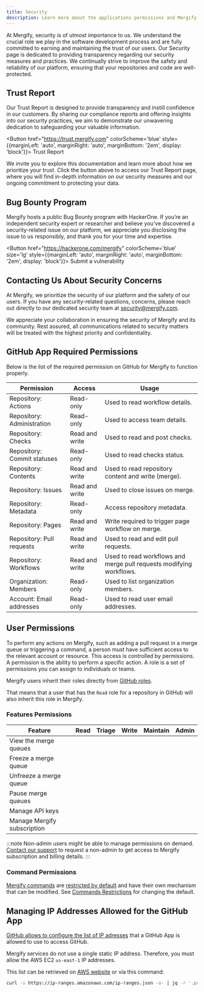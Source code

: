 ```yaml
---
title: Security
description: Learn more about the applications permissions and Mergify's security obsession.
---
```



At Mergify, security is of utmost importance to us. We understand the crucial
role we play in the software development process and are fully committed to
earning and maintaining the trust of our users. Our Security page is dedicated
to providing transparency regarding our security measures and practices. We
continually strive to improve the safety and reliability of our platform,
ensuring that your repositories and code are well-protected.

## Trust Report

Our Trust Report is designed to provide transparency and instill confidence in
our customers. By sharing our compliance reports and offering insights into our
security practices, we aim to demonstrate our unwavering dedication to
safeguarding your valuable information.

<Button href="https://trust.mergify.com" colorScheme='blue' 
style={{marginLeft: 'auto', marginRight: 'auto', marginBottom: '2em', display: 'block'}}>
  Trust Report
</Button>

We invite you to explore this documentation and learn more about how we
prioritize your trust. Click the button above to access our Trust Report page,
where you will find in-depth information on our security measures and our
ongoing commitment to protecting your data.

## Bug Bounty Program

Mergify hosts a public Bug Bounty program with HackerOne. If you’re an
independent security expert or researcher and believe you’ve discovered a
security-related issue on our platform, we appreciate you disclosing the issue
to us responsibly, and thank you for your time and expertise.

<Button href="https://hackerone.com/mergify" colorScheme='blue' size='lg' style={{marginLeft: 'auto', marginRight: 'auto', marginBottom: '2em', display: 'block'}}>
  Submit a vulnerability
</Button>

## Contacting Us About Security Concerns

At Mergify, we prioritize the security of our platform and the safety of our
users. If you have any security-related questions, concerns, please reach out
directly to our dedicated security team at <a
href="mailto:security@mergify.com">security@mergify.com</a>.

We appreciate your collaboration in ensuring the security of Mergify and its
community. Rest assured, all communications related to security matters will be
treated with the highest priority and confidentiality.

## GitHub App Required Permissions

Below is the list of the required permission on GitHub for
Mergify to function properly.

<table>
  <thead>
    <tr>
      <th>Permission</th>
      <th>Access</th>
      <th>Usage</th>
    </tr>
  </thead>
  <tbody>
    <tr>
      <td>Repository: Actions</td>
      <td>Read-only</td>
      <td>Used to read workflow details.</td>
    </tr>
    <tr>
      <td>Repository: Administration</td>
      <td>Read-only</td>
      <td>Used to access team details.</td>
    </tr>
    <tr>
      <td>Repository: Checks</td>
      <td>Read and write</td>
      <td>Used to read and post checks.</td>
    </tr>
    <tr>
      <td>Repository: Commit statuses</td>
      <td>Read-only</td>
      <td>Used to read checks status.</td>
    </tr>
    <tr>
      <td>Repository: Contents</td>
      <td>Read and write</td>
      <td>Used to read repository content and write (merge).</td>
    </tr>
    <tr>
      <td>Repository: Issues</td>
      <td>Read and write</td>
      <td>Used to close issues on merge.</td>
    </tr>
    <tr>
      <td>Repository: Metadata</td>
      <td>Read-only</td>
      <td>Access repository metadata.</td>
    </tr>
    <tr>
      <td>Repository: Pages</td>
      <td>Read and write</td>
      <td>Write required to trigger page workflow on merge.</td>
    </tr>
    <tr>
      <td>Repository: Pull requests</td>
      <td>Read and write</td>
      <td>Used to read and edit pull requests.</td>
    </tr>
    <tr>
      <td>Repository: Workflows</td>
      <td>Read and write</td>
      <td>Used to read workflows and merge pull requests modifying workflows.</td>
    </tr>
    <tr>
      <td>Organization: Members</td>
      <td>Read-only</td>
      <td>Used to list organization members.</td>
    </tr>
    <tr>
      <td>Account: Email addresses</td>
      <td>Read-only</td>
      <td>Used to read user email addresses.</td>
    </tr>
  </tbody>
</table>

## User Permissions

To perform any actions on Mergify, such as adding a pull request in a merge
queue or triggering a command, a person must have sufficient access to the
relevant account or resource. This access is controlled by permissions. A
permission is the ability to perform a specific action. A role is a set of
permissions you can assign to individuals or teams.

Mergify users inherit their roles directly from [GitHub
roles](https://docs.github.com/en/organizations/managing-user-access-to-your-organizations-repositories/managing-repository-roles/repository-roles-for-an-organization).

That means that a user that has the `Read` role for a repository in GitHub will
also inherit this role in Mergify.

### Features Permissions

<table>
  <thead>
    <tr>
      <th>Feature</th>
      <th>Read</th>
      <th>Triage</th>
      <th>Write</th>
      <th>Maintain</th>
      <th>Admin</th>
    </tr>
  </thead>
  <tbody>
      <tr>
      <td>View the merge queues</td>
      <td><FaCheck/></td>
      <td><FaCheck/></td>
      <td><FaCheck/></td>
      <td><FaCheck/></td>
      <td><FaCheck/></td>
    </tr>
    <tr>
      <td>Freeze a merge queue</td>
      <td><FaXmark/></td>
      <td><FaXmark/></td>
      <td><FaCheck/></td>
      <td><FaCheck/></td>
      <td><FaCheck/></td>
    </tr>
    <tr>
      <td>Unfreeze a merge queue</td>
      <td><FaXmark/></td>
      <td><FaXmark/></td>
      <td><FaCheck/></td>
      <td><FaCheck/></td>
      <td><FaCheck/></td>
    </tr>
    <tr>
      <td>Pause merge queues</td>
      <td><FaXmark/></td>
      <td><FaXmark/></td>
      <td><FaCheck/></td>
      <td><FaCheck/></td>
      <td><FaCheck/></td>
    </tr>
    <tr>
      <td>Manage API keys</td>
      <td><FaXmark/></td>
      <td><FaXmark/></td>
      <td><FaXmark/></td>
      <td><FaXmark/></td>
      <td><FaCheck/></td>
    </tr>
    <tr>
      <td>Manage Mergify subscription</td>
      <td><FaXmark/></td>
      <td><FaXmark/></td>
      <td><FaXmark/></td>
      <td><FaXmark/></td>
      <td><FaCheck/></td>
    </tr>
  </tbody>
</table>

:::note
  Non-admin users might be able to manage permissions on demand. <a
  href="mailto:support@mergify.com">Contact our support</a>
  to request a non-admin to get access to Mergify subscription and
  billing details.
:::

### Command Permissions

[Mergify commands](/commands) are [restricted by
default](/commands/restrictions/#default-restrictions) and have their own
mechanism that can be modified. See [Commands
Restrictions](/commands/restrictions/) for changing the default.

## Managing IP Addresses Allowed for the GitHub App

[GitHub allows to configure the list of IP adresses](https://docs.github.com/en/apps/maintaining-github-apps/managing-allowed-ip-addresses-for-a-github-app)
that a GitHub App is allowed to use to access GitHub.

Mergify services do not use a single static IP address. Therefore, you must
allow the AWS EC2 `us-east-1` IP addresses.

This list can be retrieved on [AWS website](https://docs.aws.amazon.com/vpc/latest/userguide/aws-ip-ranges.html)
or via this command:

```bash
curl -s https://ip-ranges.amazonaws.com/ip-ranges.json -o- | jq -r '.prefixes[] | select(.region=="us-east-1" and .service=="EC2") | .ip_prefix'
```

